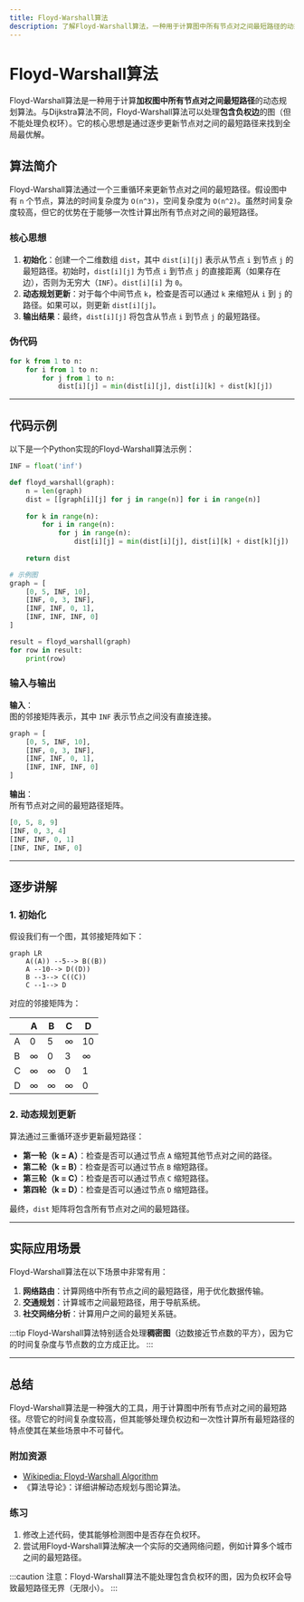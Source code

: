 ```yaml
---
title: Floyd-Warshall算法
description: 了解Floyd-Warshall算法，一种用于计算图中所有节点对之间最短路径的动态规划算法。
---
```


# Floyd-Warshall算法

Floyd-Warshall算法是一种用于计算**加权图中所有节点对之间最短路径**的动态规划算法。与Dijkstra算法不同，Floyd-Warshall算法可以处理**包含负权边**的图（但不能处理负权环）。它的核心思想是通过逐步更新节点对之间的最短路径来找到全局最优解。

## 算法简介

Floyd-Warshall算法通过一个三重循环来更新节点对之间的最短路径。假设图中有 `n` 个节点，算法的时间复杂度为 `O(n^3)`，空间复杂度为 `O(n^2)`。虽然时间复杂度较高，但它的优势在于能够一次性计算出所有节点对之间的最短路径。

### 核心思想

1. **初始化**：创建一个二维数组 `dist`，其中 `dist[i][j]` 表示从节点 `i` 到节点 `j` 的最短路径。初始时，`dist[i][j]` 为节点 `i` 到节点 `j` 的直接距离（如果存在边），否则为无穷大（`INF`）。`dist[i][i]` 为 `0`。
2. **动态规划更新**：对于每个中间节点 `k`，检查是否可以通过 `k` 来缩短从 `i` 到 `j` 的路径。如果可以，则更新 `dist[i][j]`。
3. **输出结果**：最终，`dist[i][j]` 将包含从节点 `i` 到节点 `j` 的最短路径。

### 伪代码

```python
for k from 1 to n:
    for i from 1 to n:
        for j from 1 to n:
            dist[i][j] = min(dist[i][j], dist[i][k] + dist[k][j])
```

---

## 代码示例

以下是一个Python实现的Floyd-Warshall算法示例：

```python
INF = float('inf')

def floyd_warshall(graph):
    n = len(graph)
    dist = [[graph[i][j] for j in range(n)] for i in range(n)]
    
    for k in range(n):
        for i in range(n):
            for j in range(n):
                dist[i][j] = min(dist[i][j], dist[i][k] + dist[k][j])
    
    return dist

# 示例图
graph = [
    [0, 5, INF, 10],
    [INF, 0, 3, INF],
    [INF, INF, 0, 1],
    [INF, INF, INF, 0]
]

result = floyd_warshall(graph)
for row in result:
    print(row)
```

### 输入与输出

**输入**：  
图的邻接矩阵表示，其中 `INF` 表示节点之间没有直接连接。

```python
graph = [
    [0, 5, INF, 10],
    [INF, 0, 3, INF],
    [INF, INF, 0, 1],
    [INF, INF, INF, 0]
]
```

**输出**：  
所有节点对之间的最短路径矩阵。

```python
[0, 5, 8, 9]
[INF, 0, 3, 4]
[INF, INF, 0, 1]
[INF, INF, INF, 0]
```

---

## 逐步讲解

### 1. 初始化

假设我们有一个图，其邻接矩阵如下：

```mermaid
graph LR
    A((A)) --5--> B((B))
    A --10--> D((D))
    B --3--> C((C))
    C --1--> D
```

对应的邻接矩阵为：

|   | A | B | C | D  |
|---|---|---|---|----|
| A | 0 | 5 | ∞ | 10 |
| B | ∞ | 0 | 3 | ∞  |
| C | ∞ | ∞ | 0 | 1  |
| D | ∞ | ∞ | ∞ | 0  |

### 2. 动态规划更新

算法通过三重循环逐步更新最短路径：

- **第一轮（k = A）**：检查是否可以通过节点 `A` 缩短其他节点对之间的路径。
- **第二轮（k = B）**：检查是否可以通过节点 `B` 缩短路径。
- **第三轮（k = C）**：检查是否可以通过节点 `C` 缩短路径。
- **第四轮（k = D）**：检查是否可以通过节点 `D` 缩短路径。

最终，`dist` 矩阵将包含所有节点对之间的最短路径。

---

## 实际应用场景

Floyd-Warshall算法在以下场景中非常有用：

1. **网络路由**：计算网络中所有节点之间的最短路径，用于优化数据传输。
2. **交通规划**：计算城市之间最短路径，用于导航系统。
3. **社交网络分析**：计算用户之间的最短关系链。

:::tip
Floyd-Warshall算法特别适合处理**稠密图**（边数接近节点数的平方），因为它的时间复杂度与节点数的立方成正比。
:::

---

## 总结

Floyd-Warshall算法是一种强大的工具，用于计算图中所有节点对之间的最短路径。尽管它的时间复杂度较高，但其能够处理负权边和一次性计算所有最短路径的特点使其在某些场景中不可替代。

### 附加资源

- [Wikipedia: Floyd-Warshall Algorithm](https://en.wikipedia.org/wiki/Floyd%E2%80%93Warshall_algorithm)
- 《算法导论》：详细讲解动态规划与图论算法。

### 练习

1. 修改上述代码，使其能够检测图中是否存在负权环。
2. 尝试用Floyd-Warshall算法解决一个实际的交通网络问题，例如计算多个城市之间的最短路径。

:::caution
注意：Floyd-Warshall算法不能处理包含负权环的图，因为负权环会导致最短路径无界（无限小）。
:::